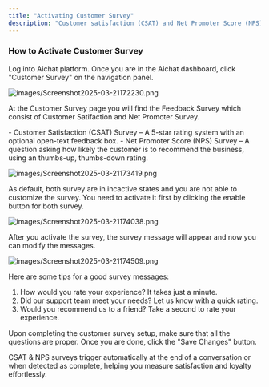 ```yaml
---
title: "Activating Customer Survey"
description: "Customer satisfaction (CSAT) and Net Promoter Score (NPS) are essential tools for measuring customer experience and loyalty. Activating these surveys allows businesses to gather customer feedback, identify areas for improvement, and drive growth. This article will guide you through the process of activating CSAT and NPS surveys."
---
```


### How to Activate Customer Survey

Log into Aichat platform. Once you are in the Aichat dashboard, click "Customer Survey" on the navigation panel.

![images/Screenshot2025-03-21172230.png](/images/Screenshot2025-03-21172230.png)

At the Customer Survey page you will find the Feedback Survey which consist of Customer Satifaction and Net Promoter Survey.

<Note>
  - Customer Satisfaction (CSAT) Survey – A 5-star rating system with an optional open-text feedback box.
  - Net Promoter Score (NPS) Survey – A question asking how likely the customer is to recommend the business, using an thumbs-up, thumbs-down rating.
</Note>

![images/Screenshot2025-03-21173419.png](/images/Screenshot2025-03-21173419.png)

As default, both survey are in incactive states and you are not able to customize the survey. You need to activate it first by clicking the enable button for both survey.

![images/Screenshot2025-03-21174038.png](/images/Screenshot2025-03-21174038.png)

After you activate the survey, the survey message will appear and now you can modify the messages.

![images/Screenshot2025-03-21174509.png](/images/Screenshot2025-03-21174509.png)

<Tip>
  Here are some tips for a good survey messages:

  1. How would you rate your experience? It takes just a minute.
  2. Did our support team meet your needs? Let us know with a quick rating.
  3. Would you recommend us to a friend? Take a second to rate your experience.
</Tip>

Upon completing the customer survey setup, make sure that all the questions are proper. Once you are done, click the "Save Changes" button.

<Info>
  CSAT & NPS surveys trigger automatically at the end of a conversation or when detected as complete, helping you measure satisfaction and loyalty effortlessly.
</Info>